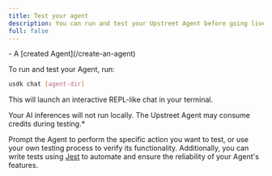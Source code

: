 ```yaml
---
title: Test your agent
description: You can run and test your Upstreet Agent before going live.
full: false
---
```

 
 

<Accordions>
  <Accordion title="🟢 Prerequisites">
    - A [created Agent](/create-an-agent)
  </Accordion>
</Accordions>

To run and test your Agent, run:
```bash
usdk chat [agent-dir]
```
This will launch an interactive REPL-like chat in your terminal.

<Callout>
Your AI inferences will not run locally. The Upstreet Agent may consume credits during testing.*
</Callout>

Prompt the Agent to perform the specific action you want to test, or use your own testing process to verify its functionality. Additionally, you can write tests using [Jest](https://jestjs.io/) to automate and ensure the reliability of your Agent's features.